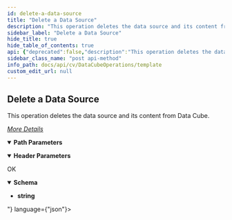 ```yaml
---
id: delete-a-data-source
title: "Delete a Data Source"
description: "This operation deletes the data source and its content from Data Cube."
sidebar_label: "Delete a Data Source"
hide_title: true
hide_table_of_contents: true
api: {"deprecated":false,"description":"This operation deletes the data source and its content from Data Cube.\n\n[_More Details_](http://documentation.commvault.com/commvault/v11/article?p=features/data_cube/r_data_cube_api_post_delete_data_source.htm)\n","operationId":"Delete a Data Source","parameters":[{"description":"","in":"header","name":"Accept","required":true,"schema":{"example":"application/xml","type":"string"}},{"description":"","in":"header","name":"Authtoken","required":true,"schema":{"example":"{{TOKEN}}","type":"string"}},{"description":"","in":"path","name":"DatasourceId","required":true,"schema":{"type":"string"}}],"tags":["Data Cube Operations"],"responses":{"200":{"description":"OK","content":{"application/json":{"schema":{"type":"string"},"examples":{"Example 1":{"value":"<DM2ContentIndexing_Error />"}}}}}},"method":"post","path":"/dcube/deleteDataSource/{DatasourceId}","servers":[{"url":"http://{hostname}/webconsole/api","variables":{"hostname":{"default":"localhost","description":"Webconsole"}}}],"info":{"title":"Template","contact":{},"version":"1.0","description":"Template"},"postman":{"name":"Delete a Data Source","description":{"content":"This operation deletes the data source and its content from Data Cube.\n\n[_More Details_](http://documentation.commvault.com/commvault/v11/article?p=features/data_cube/r_data_cube_api_post_delete_data_source.htm)\n","type":"text/plain"},"url":{"path":["dcube","deleteDataSource",":DatasourceId"],"host":["{{baseUrl}}"],"query":[],"variable":[{"disabled":false,"description":{"content":"(Required) ","type":"text/plain"},"type":"any","value":"","key":"DatasourceId"}]},"header":[{"disabled":false,"description":{"content":"(Required) ","type":"text/plain"},"key":"Authtoken","value":""},{"key":"Accept","value":"application/json"}],"method":"POST"}}
sidebar_class_name: "post api-method"
info_path: docs/api/cv/DataCubeOperations/template
custom_edit_url: null
---
```



## Delete a Data Source



This operation deletes the data source and its content from Data Cube.

[_More Details_](http://documentation.commvault.com/commvault/v11/article?p=features/data_cube/r_data_cube_api_post_delete_data_source.htm)


<details style={{"marginBottom":"1rem"}} data-collapsed={false} open={true}><summary style={{}}><strong>Path Parameters</strong></summary><div><ul><ParamsItem className={"paramsItem"} param={{"description":"","in":"path","name":"DatasourceId","required":true,"schema":{"type":"string"}}}></ParamsItem></ul></div></details><details style={{"marginBottom":"1rem"}} data-collapsed={false} open={true}><summary style={{}}><strong>Header Parameters</strong></summary><div><ul><ParamsItem className={"paramsItem"} param={{"description":"","in":"header","name":"Accept","required":true,"schema":{"example":"application/xml","type":"string"}}}></ParamsItem><ParamsItem className={"paramsItem"} param={{"description":"","in":"header","name":"Authtoken","required":true,"schema":{"example":"{{TOKEN}}","type":"string"}}}></ParamsItem></ul></div></details><div><ApiTabs><TabItem label={"200"} value={"200"}><div>

OK

</div><div><MimeTabs schemaType={"response"}><TabItem label={"application/json"} value={"application/json"}><SchemaTabs><TabItem label={"Schema"} value={"Schema"}><details style={{}} data-collapsed={false} open={true}><summary style={{"textAlign":"left"}}><strong>Schema</strong></summary><div style={{"textAlign":"left","marginLeft":"1rem"}}></div><ul style={{"marginLeft":"1rem"}}><li><div><strong>string</strong></div></li></ul></details></TabItem><TabItem label={" Example 1"} value={" Example 1"}><ResponseSamples responseExample={"<DM2ContentIndexing_Error />"} language={"json"}></ResponseSamples></TabItem></SchemaTabs></TabItem></MimeTabs></div></TabItem></ApiTabs></div>
      